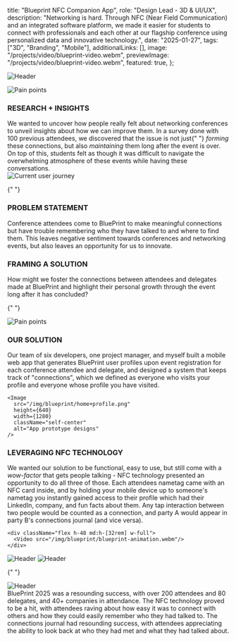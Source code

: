 
  title: "Blueprint NFC Companion App",
  role: "Design Lead - 3D & UI/UX",
  description:
    "Networking is hard. Through NFC (Near Field Communication) and an integrated software platform, we made it easier for students to connect with professionals and each other at our flagship conference using personalized data and innovative technology.",
  date: "2025-01-27",
  tags: ["3D", "Branding", "Mobile"],
  additionalLinks: [],
  image: "/projects/video/blueprint-video.webm",
  previewImage: "/projects/video/blueprint-video.webm",
  featured: true,
};

<div className="space-y-16 md:space-y-24">

<SectionColumns
  h1="PROJECT OVERVIEW"
  h2="INNOVATION"
  body1="This project was spread across 3 months of intensive planning by
        developers and project managers. Our goal was to elevate the
        experience of attendees attending our event through a novel and
        innovative experience that you could not find anywhere else. We
        aimed to exceed the expectations set for us as a student-run
        organization by building a large-scale product that had real-world
        impact."
  body2="This project focused on creating a never-before-seen conference
        experience, giving each attendee a personalized account on a
        cloud-based web application that enabled quick and seamless
        networking. The web app features personalized profiles, venue maps,
        an achievement system, and a connection journal that allows
        attendees to track their journey throughout the event."
/>

<div className="-mx-6 lg:-mx-24 w-screen h-96 bg-clip-border">
  <Image
    src="/img/blueprint/panel-header.webp"
    width={2000}
    height={500}
    className="self-center w-full h-full object-cover"
    alt="Header"
  />
</div>

<SectionColumns
  h1="BLUEPRINT - GETTING YOUR START"
  h2="SITUATION"
  body1="First introduced in 2017, BluePrint is UBC BizTech&apos;s flagship
      conference designed to empower students with the tools and connections
      they need to thrive in the tech industry. It is known as UBC&apos;s
      largest technology conference, boasting 200+ attendees and 80+ delegates,
      and attracting 40+ companies from the likes of Google, Tesla, and Meta
      annually. This year&apos;s theme revolved around “Getting Your Start”,
      where our goal was to help student&apos;s put their first step forward
      into the world of technology."
  body2="The question was: how do we innovate? Previous iterations of
      Blueprint had seen &quot;gamified&quot; networking, where attendees had
      been rewarded for scanning the QR codes of partners through points towards
      raffle prizes. However, we wanted to get rid of the superficiality of
      students only talking with delegates to gather more points. We also wanted
      to polish the networking experience by eliminating the common pain points
      associated with networking."
/>

<div className="bg-white/[0.07] h-fit w-screen -mx-6 lg:-mx-24 py-16 px-6 md:px-24 space-y-16 md:space-y-24">
  <div className="grid grid-cols-1 md:grid-cols-2 gap-16">
    <Image
      src="/img/blueprint/pain-points.png"
      height={320}
      width={640}
      className="self-center"
      alt="Pain points"
    />
    <div className="flex flex-col gap-1 justify-center">
      <h3>RESEARCH + INSIGHTS</h3>
      <div className="text-xs font-light">
        We wanted to uncover how people really felt about networking conferences
        to unveil insights about how we can improve them. In a survey done with
        100 previous attendees, we discovered that the issue is not just{" "}
        <i> forming </i> these connections, but also <i> maintaining </i> them
        long after the event is over. On top of this, students felt as though it
        was difficult to navigate the overwhelming atmosphere of these events
        while having these conversations.
      </div>
    </div>
  </div>
  <Image
    src="/img/blueprint/current-user-journey.png"
    height={640}
    width={1280}
    className="self-center"
    alt="Current user journey"
  />
</div>

{" "}

<div className="grid grid-cols-1 md:grid-cols-2 gap-8">
  <div className="flex flex-col text-md font-regular gap-2 md:w-4/5">
    <h3>PROBLEM STATEMENT</h3>
    <div className="text-xl md:text-2xl font-medium tracking-tight">
      Conference attendees come to BluePrint to make meaningful connections but
      have trouble remembering who they have talked to and where to find them.
      This leaves negative sentiment towards conferences and networking events,
      but also leaves an opportunity for us to innovate.
    </div>
  </div>
  <div className="flex flex-col text-md font-regular gap-2 md:w-4/5">
    <h3>FRAMING A SOLUTION</h3>
    <div className="text-xl md:text-2xl font-medium tracking-tight">
      How might we foster the connections between attendees and delegates made
      at BluePrint and highlight their personal growth through the event long
      after it has concluded?
    </div>
  </div>
</div>

{" "}

<div className="bg-white/[0.07] h-fit w-screen -mx-6 lg:-mx-24 py-16 px-6 md:px-24 space-y-16 md:space-y-24">
  <Image
    src="/img/blueprint/revised-user-journey.png"
    height={640}
    width={1280}
    className="self-center"
    alt="Pain points"
  />
</div>

  <div className="grid grid-cols-1 md:grid-cols-2 gap-8">
    <div className="flex flex-col text-md font-medium gap-1 w-3/4">
      <h3>OUR SOLUTION</h3>
      <div className="text-sm font-light">
        Our team of six developers, one project manager, and myself built a
        mobile web app that generates BluePrint user profiles upon event
        registration for each conference attendee and delegate, and designed
        a system that keeps track of &quot;connections&quot;, which we
        defined as everyone who visits your profile and everyone whose
        profile you have visited.
      </div>
    </div>

    <Image
      src="/img/blueprint/home+profile.png"
      height={640}
      width={1280}
      className="self-center"
      alt="App prototype designs"
    />

  </div>

  <div className="grid grid-cols-1 md:grid-cols-2 gap-8">
    <div className="flex flex-col text-md font-medium gap-1 w-3/4">
      <h3>LEVERAGING NFC TECHNOLOGY</h3>
      <div className="text-sm font-light">
        We wanted our solution to be functional, easy to use, but still come
        with a <i> wow-factor </i> that gets people talking - NFC technology
        presented an opportunity to do all three of those. Each attendees
        nametag came with an NFC card inside, and by holding your mobile
        device up to someone&apos;s nametag you instantly gained access to
        their profile which had their LinkedIn, company, and fun facts about
        them. Any tap interaction between two people would be counted as a
        connection, and party A would appear in party B&apos;s connections
        journal (and vice versa).
      </div>
    </div>

    <div className="flex h-48 md:h-[32rem] w-full">
      <Video src="/img/blueprint/blueprint-animation.webm"/>
    </div>

  </div>

<div className="-mx-6 md:-mx-24 w-[96vw] justify-self-center h-auto bg-clip-border px-6 space-y-24">
  <Image
    src="/img/blueprint/wireframes.webp"
    width={2000}
    height={1000}
    className="self-center w-full h-full object-cover"
    alt="Header"
  />
  <Image
    src="/img/blueprint/wrapped.webp"
    width={2000}
    height={1000}
    className="self-center w-full h-full object-cover"
    alt="Header"
  />
</div>

{" "}

<div className="-mx-6 md:-mx-24 w-screen h-auto bg-clip-border">
  <Image
    src="/img/blueprint/blueprint-collage.webp"
    width={2000}
    height={1000}
    className="self-center w-full h-full object-cover"
    alt="Header"
  />
</div>

  <div className="tracking-tight text-md md:text-xl font-regular">
      BluePrint 2025 was a resounding success, with over 200 attendees and
      80 delegates, and 40+ companies in attendance. The NFC technology
      proved to be a hit, with attendees raving about how easy it was to
      connect with others and how they could easily remember who they had
      talked to. The connections journal had resounding success, with attendees
      appreciating the ability to look back at who they had met and what
      they had talked about.
  </div>
</div>
